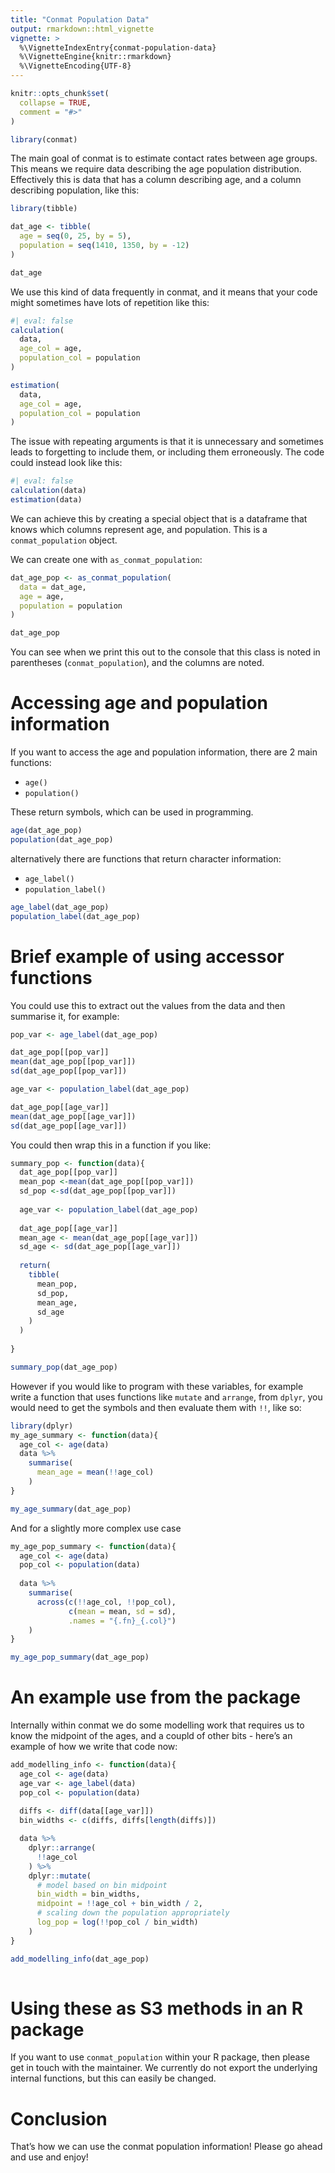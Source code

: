 ```yaml
---
title: "Conmat Population Data"
output: rmarkdown::html_vignette
vignette: >
  %\VignetteIndexEntry{conmat-population-data}
  %\VignetteEngine{knitr::rmarkdown}
  %\VignetteEncoding{UTF-8}
---
```


```r
knitr::opts_chunk$set(
  collapse = TRUE,
  comment = "#>"
)
```

```r
library(conmat)
```

The main goal of conmat is to estimate contact rates between age groups. This means we require data describing the age population distribution. Effectively this is data that has a column describing age, and a column describing population, like this:

```r
library(tibble)

dat_age <- tibble(
  age = seq(0, 25, by = 5),
  population = seq(1410, 1350, by = -12)
)

dat_age
```

We use this kind of data frequently in conmat, and it means that your code might sometimes have lots of repetition like this:

```r
#| eval: false
calculation(
  data,
  age_col = age,
  population_col = population
)

estimation(
  data,
  age_col = age,
  population_col = population
)
```

The issue with repeating arguments is that it is unnecessary and sometimes leads to forgetting to include them, or including them erroneously. The code could instead look like this:

```r
#| eval: false
calculation(data)
estimation(data)
```

We can achieve this by creating a special object that is a dataframe that knows which columns represent age, and population. This is a `conmat_population` object.

We can create one with `as_conmat_population`:

```r
dat_age_pop <- as_conmat_population(
  data = dat_age,
  age = age,
  population = population
)

dat_age_pop
```

You can see when we print this out to the console that this class is noted in parentheses (`conmat_population`), and the columns are noted.

# Accessing age and population information

If you want to access the age and population information, there are 2 main functions:

- `age()`
- `population()`

These return symbols, which can be used in programming.

```r
age(dat_age_pop)
population(dat_age_pop)
```

alternatively there are functions that return character information:

- `age_label()`
- `population_label()`

```r
age_label(dat_age_pop)
population_label(dat_age_pop)
```

# Brief example of using accessor functions

You could use this to extract out the values from the data and then summarise it, for example:

```r
pop_var <- age_label(dat_age_pop)

dat_age_pop[[pop_var]]
mean(dat_age_pop[[pop_var]])
sd(dat_age_pop[[pop_var]])

age_var <- population_label(dat_age_pop)

dat_age_pop[[age_var]]
mean(dat_age_pop[[age_var]])
sd(dat_age_pop[[age_var]])
```

You could then wrap this in a function if you like:

```r
summary_pop <- function(data){
  dat_age_pop[[pop_var]]
  mean_pop <-mean(dat_age_pop[[pop_var]])
  sd_pop <-sd(dat_age_pop[[pop_var]])
  
  age_var <- population_label(dat_age_pop)
  
  dat_age_pop[[age_var]]
  mean_age <- mean(dat_age_pop[[age_var]])
  sd_age <- sd(dat_age_pop[[age_var]])
  
  return(
    tibble(
      mean_pop,
      sd_pop,
      mean_age,
      sd_age
    )
  )
  
}

summary_pop(dat_age_pop)
```


However if you would like to program with these variables, for example write a function that uses functions like `mutate` and `arrange`, from `dplyr`, you would need to get the symbols and then evaluate them with `!!`, like so:

```r
library(dplyr)
my_age_summary <- function(data){
  age_col <- age(data)
  data %>% 
    summarise(
      mean_age = mean(!!age_col)
    )
}

my_age_summary(dat_age_pop)
```

And for a slightly more complex use case

```r
my_age_pop_summary <- function(data){
  age_col <- age(data)
  pop_col <- population(data)
  
  data %>% 
    summarise(
      across(c(!!age_col, !!pop_col),
             c(mean = mean, sd = sd),
             .names = "{.fn}_{.col}")
    )
}

my_age_pop_summary(dat_age_pop)
```

# An example use from the package

Internally within conmat we do some modelling work that requires us to know the midpoint of the ages, and a coupld of other bits - here's an example of how we write that code now:

```r
add_modelling_info <- function(data){
  age_col <- age(data)
  age_var <- age_label(data)
  pop_col <- population(data)
  
  diffs <- diff(data[[age_var]])
  bin_widths <- c(diffs, diffs[length(diffs)])

  data %>%
    dplyr::arrange(
      !!age_col
    ) %>%
    dplyr::mutate(
      # model based on bin midpoint
      bin_width = bin_widths,
      midpoint = !!age_col + bin_width / 2,
      # scaling down the population appropriately
      log_pop = log(!!pop_col / bin_width)
    )
}

add_modelling_info(dat_age_pop)
 
```

# Using these as S3 methods in an R package

If you want to use `conmat_population` within your R package, then please get in touch with the maintainer. We currently do not export the underlying internal functions, but this can easily be changed.

# Conclusion

That's how we can use the conmat population information! Please go ahead and use and enjoy!